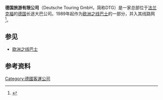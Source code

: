 {{Infobox bus transit
| name                           = 德国旅游巴士 <br> Deutsche Touring
| logo                           = [[file:Deutsche_Touring_logo.svg|250px]]
| website                       = [http://www.eurolines.de/ Website der Deutschen Touring]
| Eigentümer                     =
*Ibero Eurosur S.L.
*Europäische Reiseversicherung AG 
| Rechtsform                     = [[Gesellschaft_mit_beschränkter_Haftung_(Deutschland)|GmbH]]
| headquarters                           = [[德國|德國]][[法兰克福|法兰克福]]
| founded                       = 1948年
| Vorstand                       = 
| Aufsichtsrat                   = 
| Geschäftsführer                = 
| Betriebsleiter                 = 
| Verbund                        = 
| Bezugsjahr                     = 2012年
| Angestellte                    = 
| Umsatz                         = 50,9 Mio. [[Euro|Euro]]<ref name="ZuF">{{Internetquelle | url=http://www.eurolines.de/de/unternehmen/daten-zahlen-fakten/ | titel=Daten, Zahlen, Fakten | hrsg=Deutsche Touring | datum=2012 | zugriff=2014-01-30 }} {{Wayback|url=http://www.eurolines.de/de/unternehmen/daten-zahlen-fakten/ |date=20160504002713 }}</ref>
| Währung                        =
| Tochtergesellschaften          =
| Buslinien                      = 14 <small>(national)</small>
| Sonstige_Linien                = 
| Busse                          = 
| Autobusse                      = 
| Sonstige                       = 
| passengers                      = 1,7 Mio.<ref name="ZuF" />
| Fahrleistung                   = 
| Haltestellen                   = 
| Länge_Bus                      = 
| Einzugsgebiet                  = 
| EinzugEinwohner                = 
| Betriebshöfe                   = 
| Sonstige_Betriebseinrichtungen = 
}}
'''德国旅游有限公司'''（Deutsche Touring GmbH，简称DTG）是一家总部位于[[法兰克福|法兰克福]]的[[德国|德国]]长途大巴公司。1989年起作为[[欧洲之线巴士|欧洲之线巴士]]的一部分，并入其线路网<ref>{{cite web|url=http://www.touring.de/Wir-verbinden-Europa.922.0.html?&L=0|title=Wir verbinden Europa|accessdate=2009-05-26|last=|first=|authorlink=|coauthors=|date=|format=|work=|publisher=Deutsche Touring GmbH|pages=|language=|quote=}}</ref>。

== 参见 ==
* [[欧洲之线巴士|欧洲之线巴士]]

== 参考资料 ==
{{reflist}}

[[Category:德國客運公司|Category:德國客運公司]]